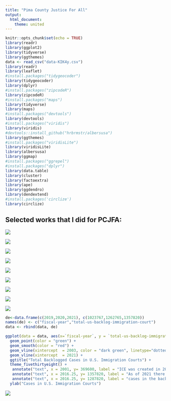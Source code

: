 ```yaml
---
title: "Pima County Justice For All"
output: 
  html_document:
    theme: united
---
```


```r
knitr::opts_chunk$set(echo = TRUE)
library(readr)
library(ggplot2)
library(tidyverse)
library(ggthemes)
data <- read_csv("data-KIK4y.csv")
library(readr)
library(leaflet)
#install.packages("tidygeocoder")
library(tidygeocoder)
library(dplyr)
#install.packages("zipcodeR")
library(zipcodeR)
#install.packages("maps")
library(tidyverse)
library(maps)
#install.packages("devtools")
library(devtools)
#install.packages("viridis")
library(viridis)
#devtools::install_github("hrbrmstr/albersusa")
library(ggthemes)
#install.packages("viridisLite")
library(viridisLite)
library(albersusa)
library(ggmap)
#install.packages("ggrepel")
#install.packages("dplyr")
library(data.table)
library(cluster)
library(factoextra)
library(ape)
library(ggdendro)
library(dendextend)
#install.packages('circlize') 
library(circlize) 
```
 
## Selected works that I did for PCJFA:


![](Sheet 42.png)

![](Sheet 44.png)

![](Sheet 35.png)

![](updated.png)

![](Sheet 6.png)

![](Sheet 17.png)

![](Sheet 3.png)


![](infographic.png)

![](4.png)


```r

de<-data.frame(c(2019,2020,2021), c(1023767,1262765,1357820))
names(de) <- c("fiscal-year","total-us-backlog-immigration-court")
data <- rbind(data, de)

ggplot(data = data, aes(x=`fiscal-year`, y = `total-us-backlog-immigration-court`)) +
  geom_point(color = "green") +
  geom_smooth(color = "red") +
  geom_vline(xintercept  = 2003, color = "dark green", linetype="dotted") +
  geom_vline(xintercept  = 2021) +
  ggtitle("Total Backlogged Cases in U.S. Immigration Courts") +
  theme_fivethirtyeight() +
   annotate("text", x = 2001, y= 369600, label = "ICE was created in 2003", color = "blue") +
   annotate("text", x = 2016.25, y= 1357820, label = "As of 2021 there were 1.36 M", color = "blue") +
   annotate("text", x = 2016.25, y= 1287820, label = "cases in the backlog", color = "blue") +
  ylab("Cases in U.S. Immigration Courts")
```


![](AM.png)

